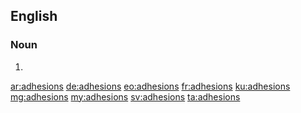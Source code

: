 ==English==

===Noun===
{{head|en}}

# {{plural of|adhesion}}

[[ar:adhesions]]
[[de:adhesions]]
[[eo:adhesions]]
[[fr:adhesions]]
[[ku:adhesions]]
[[mg:adhesions]]
[[my:adhesions]]
[[sv:adhesions]]
[[ta:adhesions]]